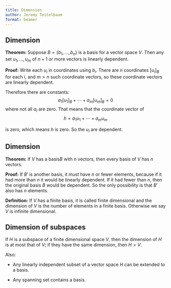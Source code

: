 ```yaml
---
title: Dimension
author: Jeremy Teitelbaum
format: beamer
---
```


## Dimension

**Theorem:** Suppose $B=\{b_1,\ldots, b_n\}$ is a basis for a vector space $V$. Then
any set $u_1,\ldots, u_m$ of $n+1$ or more vectors is linearly dependent.

**Proof:** Write each $u_i$ in coordinates using $b_i$.  There are $n$ coordinates $[u_i]_B$ for each $i$,
and $m>n$ such coordinate vectors, so these coordinate vectors are linearly dependent. 


Therefore there are 
constants:
$$
a_1 [u_1]_B +\cdots + a_m[u_m]_B=0
$$
where not all $a_i$ are zero.  That means that the coordinate vector of
$$
h=a_1 u_1 + \cdots + a_m u_m
$$

is zero, which means $h$ is zero.  So the $u_i$ are dependent. 




## Dimension 

**Theorem:** If $V$ has a basis$B$  with $n$ vectors, then every basis of $V$ has $n$ vectors. 

**Proof:** If $B'$ is another basis, it must have $n$ or fewer elements, because if it had more than $n$ it would
be linearly dependent.  If it had fewer than $n$, then the original basis $B$ would be dependent.  So the only possibility
is that $B'$ also has $n$ elements.

**Definition:** If $V$ has a finite basis, it is called finite dimensional and the dimension of $V$ is the number of elements in a finite basis.  Otherwise we say $V$ is infinite
dimensional.

## Dimension of subspaces

If $H$ is a subspace of a finite dimensional space $V$, then the dimension of $H$ is at most that of $V$; if they have the same dimension, then $H=V$.

Also:

- Any linearly independent subset of a vector space $H$ can be extended to a basis.  

- Any spanning set contains a basis. 
